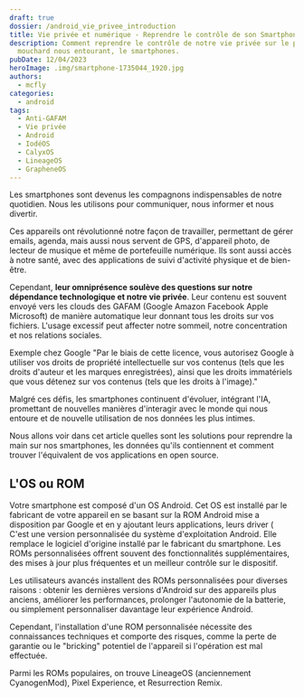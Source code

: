 ```yaml
---
draft: true
dossier: /android_vie_privee_introduction
title: Vie privée et numérique - Reprendre le contrôle de son Smartphone
description: Comment reprendre le contrôle de notre vie privée sur le plus gros
  mouchard nous entourant, le smartphones.
pubDate: 12/04/2023
heroImage: .img/smartphone-1735044_1920.jpg
authors:
  - mcfly
categories:
  - android
tags:
  - Anti-GAFAM
  - Vie privée
  - Android
  - IodéOS
  - CalyxOS
  - LineageOS
  - GrapheneOS
---
```


Les smartphones sont devenus les compagnons indispensables de notre quotidien. Nous les utilisons pour communiquer, nous informer et nous divertir.

Ces appareils ont révolutionné notre façon de travailler, permettant de gérer emails, agenda, mais aussi nous servent de GPS, d'appareil photo, de lecteur de musique et même de portefeuille numérique. Ils sont aussi accès à notre santé, avec des applications de suivi d'activité physique et de bien-être.

Cependant, **leur omniprésence soulève des questions sur notre dépendance technologique et notre vie privée**. Leur contenu est souvent envoyé vers les clouds des GAFAM (Google Amazon Facebook Apple Microsoft) de manière automatique leur donnant tous les droits sur vos fichiers. L'usage excessif peut affecter notre sommeil, notre concentration et nos relations sociales.

<Alert type="warning">Exemple chez Google "Par le biais de cette licence, vous autorisez Google à utiliser vos droits de propriété intellectuelle sur vos contenus (tels que les droits d'auteur et les marques enregistrées), ainsi que les droits immatériels que vous détenez sur vos contenus (tels que les droits à l'image)."</Alert>

Malgré ces défis, les smartphones continuent d'évoluer, intégrant l'IA, promettant de nouvelles manières d'interagir avec le monde qui nous entoure et de nouvelle utilisation de nos données les plus intimes.

Nous allons voir dans cet article quelles sont les solutions pour reprendre la main sur nos smartphones, les données qu'ils contiennent et comment trouver l'équivalent de vos applications en open source.



## L'OS ou ROM

Votre smartphone est composé d'un OS Android. Cet OS est installé par le fabricant de votre appareil en se basant sur la ROM Android mise a disposition par Google et en y ajoutant leurs applications, leurs driver ( C'est une version personnalisée du système d'exploitation Android. Elle remplace le logiciel d'origine installé par le fabricant du smartphone. Les ROMs personnalisées offrent souvent des fonctionnalités supplémentaires, des mises à jour plus fréquentes et un meilleur contrôle sur le dispositif.

Les utilisateurs avancés installent des ROMs personnalisées pour diverses raisons : obtenir les dernières versions d'Android sur des appareils plus anciens, améliorer les performances, prolonger l'autonomie de la batterie, ou simplement personnaliser davantage leur expérience Android.

Cependant, l'installation d'une ROM personnalisée nécessite des connaissances techniques et comporte des risques, comme la perte de garantie ou le "bricking" potentiel de l'appareil si l'opération est mal effectuée.

Parmi les ROMs populaires, on trouve LineageOS (anciennement CyanogenMod), Pixel Experience, et Resurrection Remix.
